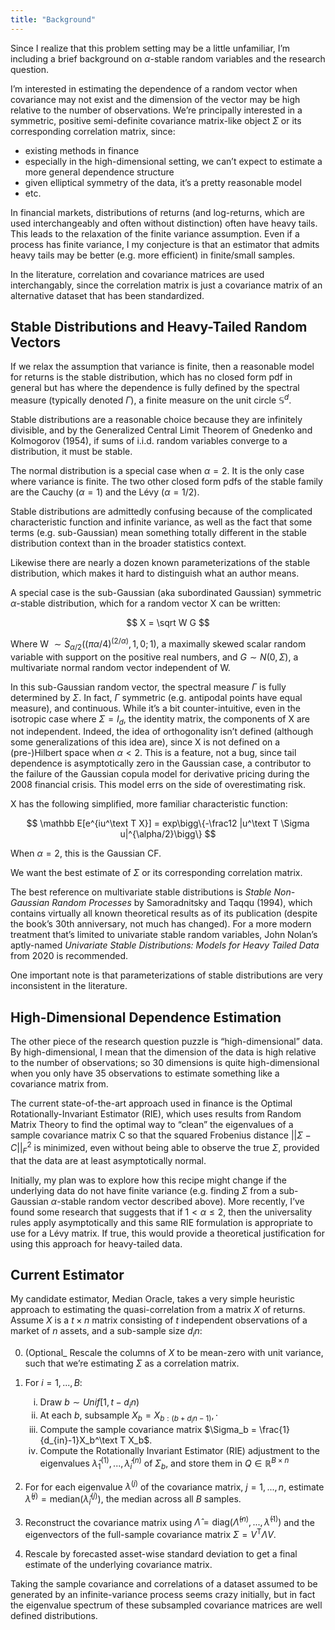 ```yaml
---
title: "Background"
---
```


Since I realize that this problem setting may be a little unfamiliar, I'm including a brief background on $\alpha$-stable random variables and the research question.

I'm interested in estimating the dependence of a random vector when covariance may not exist and the dimension of the vector may be high relative to the number of observations. We're principally interested in a symmetric, positive semi-definite covariance matrix-like object $\Sigma$ or its corresponding correlation matrix, since:

* existing methods in finance
* especially in the high-dimensional setting, we can't expect to estimate a more general dependence structure
* given elliptical symmetry of the data, it's a pretty reasonable model
* etc.

In financial markets, distributions of returns (and log-returns, which are used interchangeably and often without distinction) often have heavy tails. This leads to the relaxation of the finite variance assumption. Even if a process has finite variance, I my conjecture is that an estimator that admits heavy tails may be better (e.g. more efficient) in finite/small samples.

In the literature, correlation and covariance matrices are used interchangably, since the correlation matrix is just a covariance matrix of an alternative dataset that has been standardized.

## Stable Distributions and Heavy-Tailed Random Vectors

If we relax the assumption that variance is finite, then a reasonable model for returns is the stable distribution, which has no closed form pdf in general but has \href{https://en.wikipedia.org/wiki/Multivariate_stable_distribution}{a complicated characteristic function} where the dependence is fully defined by the spectral measure (typically denoted $\Gamma$), a finite measure on the unit circle $\mathbb S^d$.


Stable distributions are a reasonable choice because they are infinitely divisible, and by the Generalized Central Limit Theorem of Gnedenko and Kolmogorov (1954), if sums of i.i.d. random variables converge to a distribution, it must be stable.


The normal distribution is a special case when $\alpha = 2$. It is the only case where variance is finite. The two other closed form pdfs of the stable family are the Cauchy ($\alpha = 1$) and the Lévy ($\alpha = 1/2$). 


Stable distributions are admittedly confusing because of the complicated characteristic function and infinite variance, as well as the fact that some terms (e.g. sub-Gaussian) mean something totally different in the stable distribution context than in the broader statistics context. 


Likewise there are nearly a dozen known parameterizations of the stable distribution, which makes it hard to distinguish what an author means.


A special case is the sub-Gaussian (aka subordinated Gaussian) symmetric $\alpha$-stable distribution, which for a random vector X can be written:

$$
X = \sqrt W G
$$

Where W $\sim S_{\alpha/2}((\pi \alpha/4)^{(2/\alpha)},1, 0;1)$, a maximally skewed scalar random variable with support on the positive real numbers, and $G \sim N(0, \Sigma)$, a multivariate normal random vector independent of W.

In this sub-Gaussian random vector, the spectral measure $\Gamma$ is fully determined by $\Sigma$. In fact, $\Gamma$ symmetric (e.g. antipodal points have equal measure), and continuous. While it's a bit counter-intuitive, even in the isotropic case where $\Sigma = I_d$, the identity matrix, the components of X are not independent. Indeed, the idea of orthogonality isn't defined (although some generalizations of this idea are), since X is not defined on a (pre-)Hilbert space when $\alpha < 2$. This is a feature, not a bug, since tail dependence is asymptotically zero in the Gaussian case, a contributor to the failure of the Gaussian copula model for derivative pricing during the 2008 financial crisis. This model errs on the side of overestimating risk.

X has the following simplified, more familiar characteristic function:

$$
\mathbb E[e^{iu^\text T X}] = exp\bigg\{-\frac12 |u^\text T \Sigma u|^{\alpha/2}\bigg\}
$$

When $\alpha =2$, this is the Gaussian CF.

We want the best estimate of $\Sigma$ or its corresponding correlation matrix. 

The best reference on multivariate stable distributions is *Stable Non-Gaussian Random Processes* by Samoradnitsky and Taqqu (1994), which contains virtually all known theoretical results as of its publication (despite the book's 30th anniversary, not much has changed). For a more modern treatment that's limited to univariate stable random variables, John Nolan's aptly-named *Univariate Stable Distributions: 
Models for Heavy Tailed Data* from 2020 is recommended.

One important note is that parameterizations of stable distributions are very inconsistent in the literature.

## High-Dimensional Dependence Estimation

The other piece of the research question puzzle is "high-dimensional" data. By high-dimensional, I mean that the dimension of the data is high relative to the number of observations; so 30 dimensions is quite high-dimensional when you only have 35 observations to estimate something like a covariance matrix from. 

The current state-of-the-art approach used in finance is the Optimal Rotationally-Invariant Estimator (RIE), which uses results from Random Matrix Theory to find the optimal way to "clean" the eigenvalues of a sample covariance matrix C so that the squared Frobenius distance $||\Sigma - C||_F^2$ is minimized, even without being able to observe the true $\Sigma$, provided that the data are at least asymptotically normal.

Initially, my plan was to explore how this recipe might change if the underlying data do not have finite variance (e.g. finding $\Sigma$ from a sub-Gaussian $\alpha$-stable random vector described above). More recently, I've found some research that suggests that if $1 < \alpha \leq 2$, then the universality rules apply asymptotically and this same RIE formulation is appropriate to use for a Lévy matrix. If true, this would provide a theoretical justification for using this approach for heavy-tailed data. 

## Current Estimator

My candidate estimator, Median Oracle, takes a very simple heuristic approach to estimating the quasi-correlation from a matrix $X$ of returns. Assume $X$ is a $t\times n$ matrix consisting of $t$ independent observations of a market of $n$ assets, and a sub-sample size $d_in$:

0. (Optional_ Rescale the columns of $X$ to be mean-zero with unit variance, such that we're estimating $\Sigma$ as a correlation matrix.

1. For $i=1,..., B$:
    i) Draw $b \sim Unif[1,t-d_in)$
    ii) At each $b$, subsample $X_b = X_{b:(b+d_in-1)}, \cdot$ 
    iii) Compute the sample covariance matrix $\Sigma_b = \frac{1}{d_{in}-1}X_b^\text T X_b$. 
    iv) Compute the Rotationally Invariant Estimator (RIE) adjustment to the eigenvalues $\hat\lambda_{1}^{(1)}, ..., \hat\lambda_{i}^{(n)}$ of $\Sigma_b$, and store them in $Q \in \mathbb R^{B \times n}$

2. For for each eigenvalue $\lambda^{(j)}$ of the covariance matrix, $j = 1, ..., n$, estimate $\hat \lambda^{(j)} = \text{median}(\hat\lambda_{i}^{(j)})$, the median across all $B$ samples.

3. Reconstruct the covariance matrix using $\hat\Lambda = \text{diag}(\hat \Lambda^{(n)},...,\hat \lambda^{(1)})$ and the eigenvectors of the full-sample covariance matrix $\Sigma = V^\text{T} \Lambda V$. 

4. Rescale by forecasted asset-wise standard deviation to get a final estimate of the underlying covariance matrix.


Taking the sample covariance and correlations of a dataset assumed to be generated by an infinite-variance process seems crazy initially, but in fact the eigenvalue spectrum of these subsampled covariance matrices are well defined distributions.

